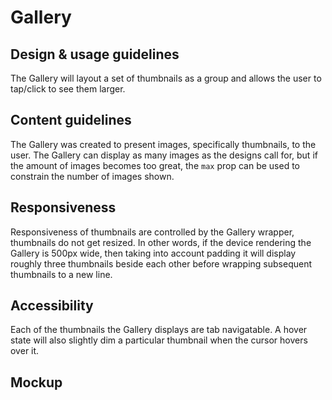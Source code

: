 
<Meta title="Components/Images and Icons/Gallery/Docs" component={Gallery} />

# Gallery

## Design & usage guidelines

The Gallery will layout a set of thumbnails as a group and allows the user to
tap/click to see them larger.

## Content guidelines

The Gallery was created to present images, specifically thumbnails, to the user.
The Gallery can display as many images as the designs call for, but if the
amount of images becomes too great, the `max` prop can be used to constrain the
number of images shown.

## Responsiveness

Responsiveness of thumbnails are controlled by the Gallery wrapper, thumbnails
do not get resized. In other words, if the device rendering the Gallery is 500px
wide, then taking into account padding it will display roughly three thumbnails
beside each other before wrapping subsequent thumbnails to a new line.

## Accessibility

Each of the thumbnails the Gallery displays are tab navigatable. A hover state
will also slightly dim a particular thumbnail when the cursor hovers over it.

## Mockup

<Figma
  collapsable
  url="https://www.figma.com/file/b7LY6hVMwFOj5maidxPTMB/Design-System-Contribution-%5B-Thumbnail-%2B-Gallery-%5D?node-id=1420%3A19639"
/>
